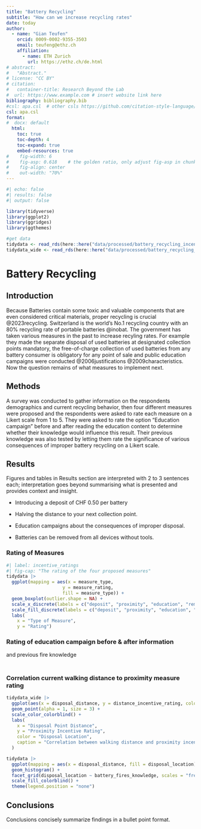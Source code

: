 ```yaml
---
title: "Battery Recycling"
subtitle: "How can we increase recycling rates"
date: today
author:
  - name: "Gian Teufen"
    orcid: 0009-0002-9355-3503
    email: teufeng@ethz.ch
    affiliation:
      - name: ETH Zurich
        url: https://ethz.ch/de.html
# abstract:
#   "Abstract."
# license: "CC BY"
# citation: 
#   container-title: Research Beyond the Lab
#  url: https://www.example.com # insert website link here
bibliography: bibliography.bib
#csl: apa.csl  # other csls https://github.com/citation-style-language/styles
csl: apa.csl
format:
#  docx: default
  html:
    toc: true
    toc-depth: 4
    toc-expand: true
    embed-resources: true
#    fig-width: 6  
#    fig-asp: 0.618    # the golden ratio, only adjust fig-asp in chunks where needed
#    fig-align: center
#    out-width: "70%"
---
```


```r
#| echo: false
#| results: false
#| output: false

library(tidyverse)
library(ggplot2)
library(ggridges)
library(ggthemes)

#get data
tidydata <- read_rds(here::here("data/processed/battery_recycling_incentive_survey_processed_responses_long.rds"))
tidydata_wide <- read_rds(here::here("data/processed/battery_recycling_incentive_survey_processed_responses_wide.rds"))
```

# Battery Recycling

## Introduction

Because Batteries contain some toxic and valuable components that are even considered critical materials, proper recycling is crucial @2023recycling. Switzerland is the world's No.1 recycling country with an 80% recycling rate of portable batteries @inobat. The government has taken various measures in the past to increase recyling rates. For example they made the separate disposal of used batteries at designated collection points mandatory, the free-of-charge collection of used batteries from any battery consumer is obligatory for any point of sale and public education campaigns were conducted @2006justifications @2009characteristics. Now the question remains of what measures to implement next.

## Methods

A survey was conducted to gather information on the respondents demographics and current recycling behavior, then four different measures were proposed and the respondents were asked to rate each measure on a Likert scale from 1 to 5. They were asked to rate the option "Education campaign" before and after reading the education content to determine whether their knowledge would influence this result. Their previous knowledge was also tested by letting them rate the significance of various consequences of improper battery recycling on a Likert scale.

## Results

Figures and tables in Results section are interpreted with 2 to 3 sentences each; interpretation goes beyond summarising what is presented and provides context and insight.

-   Introducing a deposit of CHF 0.50 per battery

-   Halving the distance to your next collection point.

-   Education campaigns about the consequences of improper disposal.

-   Batteries can be removed from all devices without tools.

### Rating of Measures

```r
#| label: incentive_ratings
#| fig-cap: "The rating of the four proposed measures"
tidydata |> 
  ggplot(mapping = aes(x = measure_type,
                     y = measure_rating,
                     fill = measure_type)) +
  geom_boxplot(outlier.shape = NA) +
  scale_x_discrete(labels = c("deposit", "proximity", "education", "removability")) +
  scale_fill_discrete(labels = c("deposit", "proximity", "education", "removability"))+
  labs(
    x = "Type of Measure", 
    y = "Rating")

```

### Rating of education campaign before & after information

and previous fire knowledge

```r
```

## 

### Correlation current walking distance to proximity measure rating

```r
tidydata_wide |> 
  ggplot(aes(x = disposal_distance, y = distance_incentive_rating, color = disposal_location)) +
  geom_point(alpha = 1, size = 3) +
  scale_color_colorblind() +
  labs(
    x = "Disposal Point Distance",
    y = "Proximity Incentive Rating",
    color = "Disposal Location",
    caption = "Correlation between walking distance and proximity incentive rating"
  )

```

```r
tidydata |> 
  ggplot(mapping = aes(x = disposal_distance, fill = disposal_location)) +
  geom_histogram() +
  facet_grid(disposal_location ~ battery_fires_knowledge, scales = "free_y") +
  scale_fill_colorblind() +
  theme(legend.position = "none")
```

## Conclusions

Conclusions concisely summarize findings in a bullet point format.

```r

```
